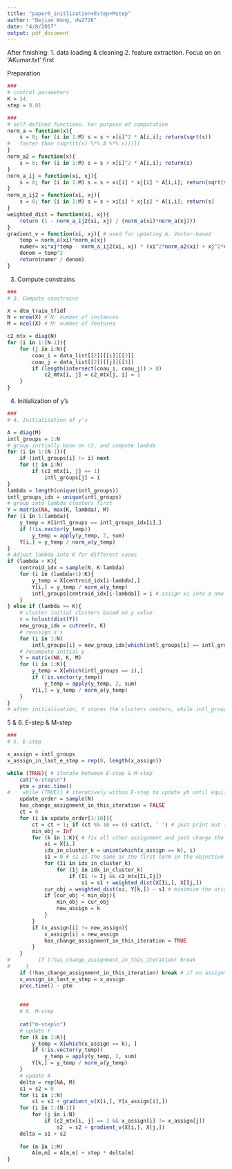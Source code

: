 ```yaml
---
title: "paper6_initlization+Estep+Mstep"
author: "Dejian Wang, dw2726"
date: "4/8/2017"
output: pdf_document
---
```


After finishing: 1. data loading & cleaning 2. feature extraction. Focus on on 'AKumar.txt' first

Preparation 

```r
###
# control parameters
K = 14
step = 0.01

###
# self-defined functions. For purpose of computation
norm_a = function(x){
    s = 0; for (i in 1:M) s = s + x[i]^2 * A[i,i]; return(sqrt(s))
#   faster than (sqrt(t(x) %*% A %*% x))[1]
}
norm_a2 = function(x){
    s = 0; for (i in 1:M) s = s + x[i]^2 * A[i,i]; return(s)
}
norm_a_ij = function(xi, xj){
    s = 0; for (i in 1:M) s = s + xi[i] * xj[i] * A[i,i]; return(sqrt(s))
}
norm_a_ij2 = function(xi, xj){
    s = 0; for (i in 1:M) s = s + xi[i] * xj[i] * A[i,i]; return(s)
}
weighted_dist = function(xi, xj){
    return (1 - norm_a_ij2(xi, xj) / (norm_a(xi)*norm_a(xj)))
}
gradient_v = function(xi, xj){ # used for updating A. Vector-based
    temp = norm_a(xi)*norm_a(xj)
    numer= xi*xj*temp - norm_a_ij2(xi, xj) * (xi^2*norm_a2(xi) + xj^2*norm_a2(xj)) / (2*temp)
    denom = temp^2
    return(numer / denom)
}
```

3. Compute constrains 

```r
###
# 3. Compute constrains 

X = dtm_train_tfidf 
N = nrow(X) # N: number of instances
M = ncol(X) # M: number of features 

c2_mtx = diag(N)
for (i in 1:(N-1)){
    for (j in i:N){
        coau_i = data_list[[2]][[i]][[3]]
        coau_j = data_list[[2]][[j]][[3]]
        if (length(intersect(coau_i, coau_j)) > 0)
            c2_mtx[i, j] = c2_mtx[j, i] = 1
    }
}
```

4. Initialization of y's

```r
###
# 4. Initialization of y's

A = diag(M)
intl_groups = 1:N
# group initially base on c2, and compute lambda
for (i in 1:(N-1)){
    if (intl_groups[i] != i) next
    for (j in i:N) 
        if (c2_mtx[i, j] == 1) 
            intl_groups[j] = i
}
lambda = length(unique(intl_groups))
intl_groups_idx = unique(intl_groups)
# group into lambda clusters first
Y = matrix(NA, max(K, lambda), M)
for (i in 1:lambda){
    y_temp = X[intl_groups == intl_groups_idx[i],]
    if (!is.vector(y_temp))
        y_temp = apply(y_temp, 2, sum)
    Y[i,] = y_temp / norm_a(y_temp)
}
# Adjust lambda into K for different cases
if (lambda < K){
    centroid_idx = sample(N, K-lambda)
    for (i in (lambda+1):K){
        y_temp = X[centroid_idx[i-lambda],]
        Y[i,] = y_temp / norm_a(y_temp)
        intl_groups[centroid_idx[i-lambda]] = i # assign xi into a new group, with only itself in the group
    }
} else if (lambda >= K){
    # cluster initial clusters based on y value
    r = hclust(dist(Y))
    new_group_idx = cutree(r, K)
    # reassign x's
    for (i in 1:N)
        intl_groups[i] = new_group_idx[which(intl_groups[i] == intl_groups_idx)] 
    # recompute initial y
    Y = matrix(NA, K, M)
    for (i in 1:K){
        y_temp = X[which(intl_groups == i),]
        if (!is.vector(y_temp))
            y_temp = apply(y_temp, 2, sum)
        Y[i,] = y_temp / norm_a(y_temp)
    }
}
# after initialization, Y stores the clusters centers, while intl_groups stores the initial clustering for all papers
```

5 & 6. E-step & M-step

```r
###
# 5. E-step

x_assign = intl_groups
x_assign_in_last_e_step = rep(0, length(x_assign))

while (TRUE){ # iterate between E-step & M-step
    cat("e-step\n")
    ptm = proc.time()
#    while (TRUE){ # iteratively within E-step to update yh until equilibrium
    update_order = sample(N)
    has_change_assignment_in_this_iteration = FALSE
    ct = 0
    for (i in update_order[1:10]){
        ct = ct + 1; if (ct %% 10 == 0) cat(ct, ' ') # just print out the current status
        min_obj = Inf
        for (k in 1:K){ # fix all other assignment and just change the assignment for one paper
            xi = X[i,]
            idx_in_cluster_k = union(which(x_assign == k), i)
            s1 = 0 # s1 is the same as the first term in the objective function (in Part 4.1), except that change the not-equality sign into equality sign
            for (Ii in idx_in_cluster_k)
                for (Ij in idx_in_cluster_k)
                    if (Ii != Ij && c2_mtx[Ii,Ij]) 
                        s1 = s1 + weighted_dist(X[Ii,], X[Ij,])
            cur_obj = weighted_dist(xi, Y[k,]) - s1 # minimize the original objective function is equivalent of minimize this objective function (i.e. cur_obj)
            if (cur_obj < min_obj){
                min_obj = cur_obj
                new_assign = k
            }
        }
        if (x_assign[i] != new_assign){
            x_assign[i] = new_assign
            has_change_assignment_in_this_iteration = TRUE
        }
    }
#         if (!has_change_assignment_in_this_iteration) break
#     }
    if (!has_change_assignment_in_this_iteration) break # if no assignment change from last e-step, the EM algorithm finish
    x_assign_in_last_e_step = x_assign
    proc.time() - ptm
   
     
    ###
    # 6. M-step
    
    cat("m-step\n")
    # update Y
    for (k in 1:K){
        y_temp = X[which(x_assign == k), ]
        if (!is.vector(y_temp))
            y_temp = apply(y_temp, 2, sum)
        Y[k,] = y_temp / norm_a(y_temp)
    }
    # update A
    delta = rep(NA, M)
    s1 = s2 = 0
    for (i in 1:N)
        s1 = s1 + gradient_v(X[i,], Y[x_assign[i],])
    for (i in 1:(N-1)) 
        for (j in i:N) 
            if (c2_mtx[i, j] == 1 && x_assign[i] != x_assign[j]) 
                s2  = s2 + gradient_v(X[i,], X[j,])
    delta = s1 + s2
    
    for (m in 1:M)
        A[m,m] = A[m,m] + step * delta[m]
}
```
